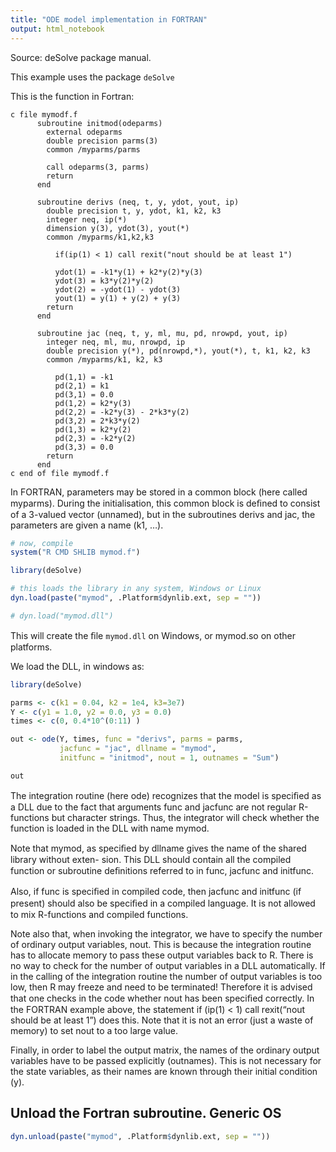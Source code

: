 ```yaml
---
title: "ODE model implementation in FORTRAN"
output: html_notebook
---
```


Source: deSolve package manual.

This example uses the package `deSolve`

This is the function in Fortran:

```
c file mymodf.f
      subroutine initmod(odeparms)
        external odeparms
        double precision parms(3)
        common /myparms/parms
        
        call odeparms(3, parms)
        return
      end
      
      subroutine derivs (neq, t, y, ydot, yout, ip)
        double precision t, y, ydot, k1, k2, k3
        integer neq, ip(*)
        dimension y(3), ydot(3), yout(*)
        common /myparms/k1,k2,k3
        
          if(ip(1) < 1) call rexit("nout should be at least 1")
          
          ydot(1) = -k1*y(1) + k2*y(2)*y(3)
          ydot(3) = k3*y(2)*y(2)
          ydot(2) = -ydot(1) - ydot(3)
          yout(1) = y(1) + y(2) + y(3)
        return
      end
      
      subroutine jac (neq, t, y, ml, mu, pd, nrowpd, yout, ip)
        integer neq, ml, mu, nrowpd, ip
        double precision y(*), pd(nrowpd,*), yout(*), t, k1, k2, k3
        common /myparms/k1, k2, k3
        
          pd(1,1) = -k1
          pd(2,1) = k1
          pd(3,1) = 0.0
          pd(1,2) = k2*y(3)
          pd(2,2) = -k2*y(3) - 2*k3*y(2)
          pd(3,2) = 2*k3*y(2)
          pd(1,3) = k2*y(2)
          pd(2,3) = -k2*y(2)
          pd(3,3) = 0.0
        return
      end
c end of file mymodf.f
```

In FORTRAN, parameters may be stored in a common block (here called myparms).
During the initialisation, this common block is deﬁned to consist of a 3-valued
vector (unnamed), but in the subroutines derivs and jac, the parameters are
given a name (k1, ...).

```r
# now, compile
system("R CMD SHLIB mymod.f")
```

```r
library(deSolve)
```

```r
# this loads the library in any system, Windows or Linux
dyn.load(paste("mymod", .Platform$dynlib.ext, sep = ""))

# dyn.load("mymod.dll")
```


This will create the ﬁle `mymod.dll` on Windows, or mymod.so on other platforms.

We load the DLL, in windows as:

```r
library(deSolve)

parms <- c(k1 = 0.04, k2 = 1e4, k3=3e7)
Y <- c(y1 = 1.0, y2 = 0.0, y3 = 0.0)
times <- c(0, 0.4*10^(0:11) )

out <- ode(Y, times, func = "derivs", parms = parms,
           jacfunc = "jac", dllname = "mymod",
           initfunc = "initmod", nout = 1, outnames = "Sum")

out

```


The integration routine (here ode) recognizes that the model is speciﬁed as a
DLL due to the fact that arguments func and jacfunc are not regular R-functions
but character strings. Thus, the integrator will check whether the function is
loaded in the DLL with name mymod. 

Note that mymod, as speciﬁed by dllname gives the name of the shared library
without exten- sion. This DLL should contain all the compiled function or
subroutine deﬁnitions referred to in func, jacfunc and initfunc.

Also, if func is speciﬁed in compiled code, then jacfunc and initfunc
(if present) should also be speciﬁed in a compiled language. It is not allowed
to mix R-functions and compiled functions.

Note also that, when invoking the integrator, we have to specify the number of
ordinary output variables, nout. This is because the integration routine has to
allocate memory to pass these output variables back to R. There is no way to
check for the number of output variables in a DLL automatically. If in the
calling of the integration routine the number of output variables is too low,
then R may freeze and need to be terminated! Therefore it is advised that one 
checks in the code whether nout has been speciﬁed correctly. In the FORTRAN
example above, the statement if (ip(1) < 1) call rexit("nout should be at least
1") does this. Note that it is not an error (just a waste of memory) to set nout
to a too large value.

Finally, in order to label the output matrix, the names of the ordinary output
variables have to be passed explicitly (outnames). This is not necessary for the
state variables, as their names are known through their initial condition (y).

## Unload the Fortran subroutine. Generic OS
```r
dyn.unload(paste("mymod", .Platform$dynlib.ext, sep = ""))
```
